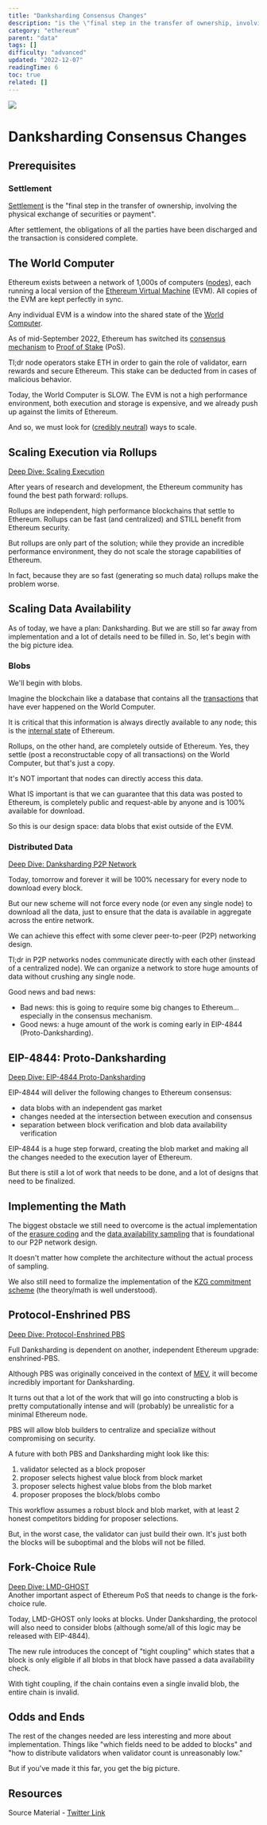 ```yaml
---
title: "Danksharding Consensus Changes"
description: "is the \"final step in the transfer of ownership, involving the physical exchange of securities or payment\"."
category: "ethereum"
parent: "data"
tags: []
difficulty: "advanced"
updated: "2022-12-07"
readingTime: 6
toc: true
related: []
---
```


![](/images/consensus-changes-banner.jpeg)

# Danksharding Consensus Changes

## Prerequisites

### Settlement

[Settlement](https://inevitableeth.com/home/concepts/settlement) is the "final step in the transfer of ownership, involving the physical exchange of securities or payment". 

After settlement, the obligations of all the parties have been discharged and the transaction is considered complete. 

## The World Computer

Ethereum exists between a network of 1,000s of computers ([nodes](https://inevitableeth.com/home/ethereum/node)), each running a local version of the [Ethereum Virtual Machine](https://inevitableeth.com/home/ethereum/evm) (EVM). All copies of the EVM are kept perfectly in sync. 

Any individual EVM is a window into the shared state of the [World Computer](https://inevitableeth.com/home/ethereum/world-computer).

As of mid-September 2022, Ethereum has switched its [consensus mechanism](/ethereum/consensus) to [Proof of Stake](/ethereum/pos) (PoS).

Tl;dr node operators stake ETH in order to gain the role of validator, earn rewards and secure Ethereum. This stake can be deducted from in cases of malicious behavior.

Today, the World Computer is SLOW. The EVM is not a high performance environment, both execution and storage is expensive, and we already push up against the limits of Ethereum.

And so, we must look for ([credibly neutral](/concepts/credible-neutrality)) ways to scale.

## Scaling Execution via Rollups

[Deep Dive: Scaling Execution](/ethereum/execution)

After years of research and development, the Ethereum community has found the best path forward: rollups.

Rollups are independent, high performance blockchains that settle to Ethereum. Rollups can be fast (and centralized) and STILL benefit from Ethereum security.

But rollups are only part of the solution; while they provide an incredible performance environment, they do not scale the storage capabilities of Ethereum.

In fact, because they are so fast (generating so much data) rollups make the problem worse.

## Scaling Data Availability

As of today, we have a plan: Danksharding. But we are still so far away from implementation and a lot of details need to be filled in. So, let's begin with the big picture idea. 

### Blobs

We'll begin with blobs.

Imagine the blockchain like a database that contains all the [transactions](/ethereum/transaction) that have ever happened on the World Computer. 

It is critical that this information is always directly available to any node; this is the [internal state](/ethereum/state-machine) of Ethereum.

Rollups, on the other hand, are completely outside of Ethereum. Yes, they settle (post a reconstructable copy of all transactions) on the World Computer, but that's just a copy.

It's NOT important that nodes can directly access this data.

What IS important is that we can guarantee that this data was posted to Ethereum, is completely public and request-able by anyone and is 100% available for download.

So this is our design space: data blobs that exist outside of the EVM.

### Distributed Data

[Deep Dive: Danksharding P2P Network](/ethereum/p2p-network)

Today, tomorrow and forever it will be 100% necessary for every node to download every block. 

But our new scheme will not force every node (or even any single node) to download all the data, just to ensure that the data is available in aggregate across the entire network.

We can achieve this effect with some clever peer-to-peer (P2P) networking design. 

Tl;dr in P2P networks nodes communicate directly with each other (instead of a centralized node). We can organize a network to store huge amounts of data without crushing any single node.

Good news and bad news:

*   Bad news: this is going to require some big changes to Ethereum... especially in the consensus mechanism.
*   Good news: a huge amount of the work is coming early in EIP-4844 (Proto-Danksharding).

## EIP-4844: Proto-Danksharding

[Deep Dive: EIP-4844 Proto-Danksharding](/ethereum/proto-danksharding)

EIP-4844 will deliver the following changes to Ethereum consensus: 

*   data blobs with an independent gas market 
*   changes needed at the intersection between execution and consensus 
*   separation between block verification and blob data availability verification

EIP-4844 is a huge step forward, creating the blob market and making all the changes needed to the execution layer of Ethereum.

But there is still a lot of work that needs to be done, and a lot of designs that need to be finalized.

## Implementing the Math

The biggest obstacle we still need to overcome is the actual implementation of the [erasure coding](/concepts/erasure-code) and the [data availability sampling](/ethereum/data-availability-sampling) that is foundational to our P2P network design. 

It doesn't matter how complete the architecture without the actual process of sampling.

We also still need to formalize the implementation of the [KZG commitment scheme](/concepts/kzg-commitment) (the theory/math is well understood). 

## Protocol-Enshrined PBS

[Deep Dive: Protocol-Enshrined PBS](/ethereum/pbs)

Full Danksharding is dependent on another, independent Ethereum upgrade: enshrined-PBS.

Although PBS was originally conceived in the context of [MEV](/concepts/mev), it will become incredibly important for Danksharding.

It turns out that a lot of the work that will go into constructing a blob is pretty computationally intense and will (probably) be unrealistic for a minimal Ethereum node.

PBS will allow blob builders to centralize and specialize without compromising on security.

A future with both PBS and Danksharding might look like this: 

1.  validator selected as a block proposer 
2.  proposer selects highest value block from block market 
3.  proposer selects highest value blobs from the blob market 
4.  proposer proposes the block/blobs combo

This workflow assumes a robust block and blob market, with at least 2 honest competitors bidding for proposer selections. 

But, in the worst case, the validator can just build their own. It's just both the blocks will be suboptimal and the blobs will not be filled.

## Fork-Choice Rule

[Deep Dive: LMD-GHOST](/ethereum/lmd-ghost)  
Another important aspect of Ethereum PoS that needs to change is the fork-choice rule.

Today, LMD-GHOST only looks at blocks. Under Danksharding, the protocol will also need to consider blobs (although some/all of this logic may be released with EIP-4844).

The new rule introduces the concept of "tight coupling" which states that a block is only eligible if all blobs in that block have passed a data availability check. 

With tight coupling, if the chain contains even a single invalid blob, the entire chain is invalid.

## Odds and Ends

The rest of the changes needed are less interesting and more about implementation. Things like "which fields need to be added to blocks" and "how to distribute validators when validator count is unreasonably low." 

But if you've made it this far, you get the big picture.

## Resources

Source Material - [Twitter Link](https://twitter.com/logarithmicrex/status/1585298274478542848)

